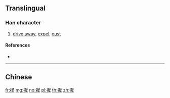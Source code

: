 {{also|攆}}
==Translingual==

===Han character===
{{Han char|rn=64|rad=手|as=12|sn=15|four=|canj=QQOQ|ids=⿰扌辇}}

# [[drive away]], [[expel]], [[oust]]

====References====
* {{Han ref|kx=0457.161|hdz=31952.120|uh=64B5|ud=25781}}

----

==Chinese==
{{zh-see|攆}}

[[fr:撵]]
[[mg:撵]]
[[no:撵]]
[[pl:撵]]
[[th:撵]]
[[zh:撵]]